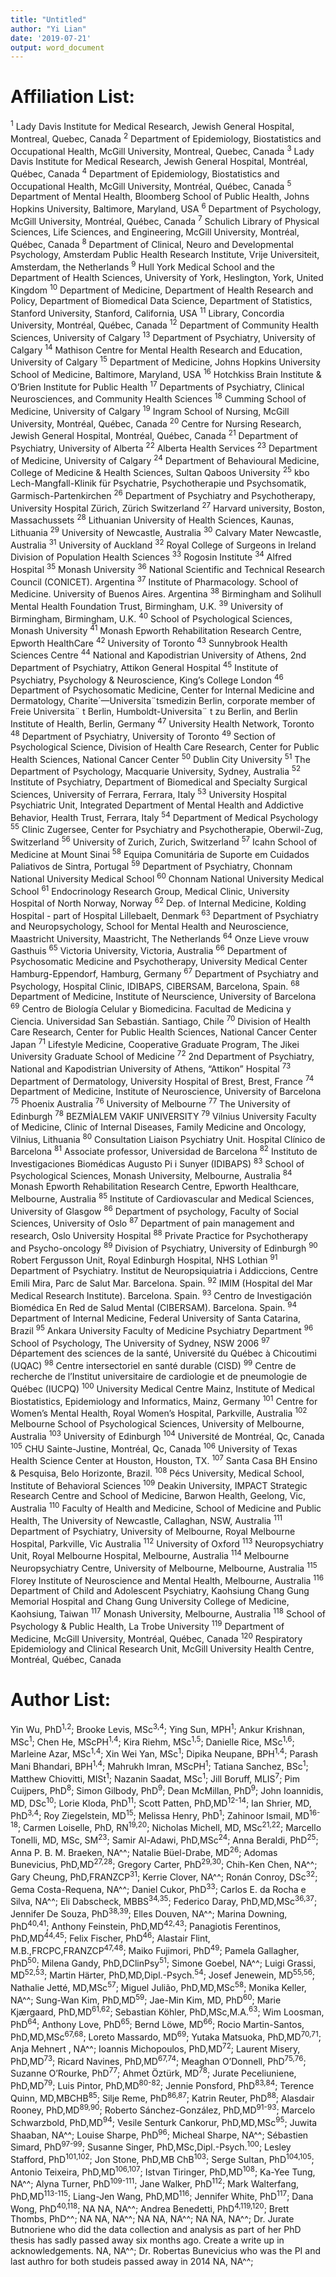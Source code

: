 ```yaml
---
title: "Untitled"
author: "Yi Lian"
date: '2019-07-21'
output: word_document
---
```


# Affiliation List:

^1^ Lady Davis Institute for Medical Research, Jewish General Hospital, Montreal, Quebec, Canada
^2^ Department of Epidemiology, Biostatistics and Occupational Health, McGill University, Montreal, Quebec, Canada
^3^ Lady Davis Institute for Medical Research, Jewish General Hospital, Montréal, Québec, Canada
^4^ Department of Epidemiology, Biostatistics and Occupational Health, McGill University, Montréal, Québec, Canada
^5^ Department of Mental Health, Bloomberg School of Public Health, Johns Hopkins University, Baltimore, Maryland, USA
^6^ Department of Psychology, McGill University, Montréal, Québec, Canada
^7^ Schulich Library of Physical Sciences, Life Sciences, and Engineering, McGill University, Montréal, Québec, Canada 
^8^ Department of Clinical, Neuro and Developmental Psychology, Amsterdam Public Health Research Institute, Vrije Universiteit, Amsterdam, the Netherlands
^9^ Hull York Medical School and the Department of Health Sciences, University of York, Heslington, York, United Kingdom
^10^ Department of Medicine, Department of Health Research and Policy, Department of Biomedical Data Science,  Department of Statistics, Stanford University, Stanford, California, USA
^11^ Library, Concordia University, Montréal, Québec, Canada
^12^ Department of Community Health Sciences, University of Calgary
^13^ Department of Psychiatry, University of Calgary
^14^ Mathison Centre for Mental Health Research and Education, University of Calgary
^15^ Department of Medicine, Johns Hopkins University School of Medicine, Baltimore, Maryland, USA
^16^ Hotchkiss Brain Institute & O'Brien Institute for Public Health
^17^ Departments of Psychiatry, Clinical Neurosciences, and Community Health Sciences
^18^ Cumming School of Medicine, University of Calgary
^19^ Ingram School of Nursing, McGill University, Montréal, Québec, Canada
^20^ Centre for Nursing Research, Jewish General Hospital, Montréal, Québec, Canada
^21^ Department of Psychiatry, University of Alberta
^22^ Alberta Health Services
^23^ Department of Medicine, University of Calgary
^24^ Department of Behavioural Medicine, College of Medicine & Health Sciences, Sultan Qaboos University
^25^ kbo Lech-Mangfall-Klinik für Psychatrie, Psychotherapie und Psychsomatik, Garmisch-Partenkirchen
^26^ Department of Psychiatry and Psychotherapy, University Hospital Zürich, Zürich Switzerland
^27^ Harvard university, Boston, Massachussets
^28^ Lithuanian University of Health Sciences, Kaunas, Lithuania
^29^ University of Newcastle, Australia
^30^ Calvary Mater Newcastle, Australia
^31^ University of Auckland
^32^ Royal College of Surgeons in Ireland Division of Population Health Sciences
^33^ Rogosin Institute
^34^ Alfred Hospital
^35^ Monash University
^36^ National Scientific and Technical Research Council (CONICET). Argentina
^37^ Institute of Pharmacology. School of Medicine. University of Buenos Aires. Argentina
^38^ Birmingham and Solihull Mental Health Foundation Trust, Birmingham, U.K.
^39^ University of Birmingham, Birmingham, U.K.
^40^ School of Psychological Sciences, Monash University
^41^ Monash Epworth Rehabilitation Research Centre, Epworth HealthCare
^42^ University of Toronto
^43^ Sunnybrook Health Sciences Centre
^44^ National and Kapodistrian University of Athens, 2nd Department of Psychiatry, Attikon General Hospital
^45^ Institute of Psychiatry, Psychology & Neuroscience, King's College London
^46^ Department of Psychosomatic Medicine, Center for Internal Medicine and Dermatology, Charite´—Universita¨tsmedizin Berlin, corporate member of Freie Universita¨ t Berlin, Humboldt-Universita¨ t zu Berlin, and Berlin Institute of Health, Berlin, Germany
^47^ University Health Network, Toronto
^48^ Department of Psychiatry, University of Toronto
^49^ Section of Psychological Science, Division of Health Care Research, Center for Public Health Sciences, National Cancer Center
^50^ Dublin City University
^51^ The Department of Psychology, Macquarie University, Sydney, Australia
^52^ Institute of Psychiatry, Department of Biomedical and Specialty Surgical Sciences, University of Ferrara, Ferrara, Italy
^53^ University Hospital  Psychiatric Unit, Integrated Department of Mental Health and Addictive Behavior, Health Trust, Ferrara, Italy 
^54^ Department of Medical Psychology
^55^ Clinic Zugersee, Center for Psychiatry and Psychotherapie, Oberwil-Zug, Switzerland
^56^ University of Zurich, Zurich, Switzerland
^57^ Icahn School of Medicine at Mount Sinai
^58^ Equipa Comunitária de Suporte em Cuidados Paliativos de Sintra, Portugal
^59^ Department of Psychiatry, Chonnam National University Medical School
^60^ Chonnam National University Medical School
^61^ Endocrinology Research Group, Medical Clinic, University Hospital of North Norway, Norway
^62^ Dep. of Internal Medicine, Kolding Hospital - part of Hospital Lillebaelt, Denmark
^63^ Department of Psychiatry and Neuropsychology, School for Mental Health and Neuroscience, Maastricht University, Maastricht, The Netherlands
^64^ Onze Lieve vrouw Gasthuis
^65^ Victoria University, Victoria, Australia
^66^ Department of Psychosomatic Medicine and Psychotherapy, University Medical Center Hamburg-Eppendorf, Hamburg, Germany
^67^ Department of Psychiatry and Psychology, Hospital Clinic, IDIBAPS, CIBERSAM, Barcelona, Spain.
^68^ Department of Medicine, Institute of Neurscience, University of Barcelona
^69^ Centro de Biología Celular y Biomedicina. Facultad de Medicina y Ciencia. Universidad San Sebastián. Santiago, Chile
^70^ Division of Health Care Research, Center for Public Health Sciences, National Cancer Center Japan
^71^ Lifestyle Medicine, Cooperative Graduate Program, The Jikei University Graduate School of Medicine
^72^ 2nd Department of Psychiatry, National and Kapodistrian University of Athens, "Attikon" Hospital
^73^ Department of Dermatology, University Hospital of Brest, Brest, France
^74^ Department of Medicine, Institute of Neuroscience, University of Barcelona
^75^ Phoenix Australia
^76^ University of Melbourne
^77^ The University of Edinburgh
^78^ BEZMİALEM VAKIF UNIVERSITY
^79^ Vilnius University Faculty of Medicine, Clinic of Internal Diseases, Family Medicine and Oncology, Vilnius, Lithuania
^80^ Consultation Liaison Psychiatry Unit. Hospital Clínico de Barcelona
^81^ Associate professor, Universidad de Barcelona
^82^ Instituto de Investigaciones Biomédicas Augusto Pi i Sunyer (IDIBAPS)
^83^ School of Psychological Sciences, Monash University, Melbourne, Australia
^84^ Monash Epworth Rehabilitation Research Centre, Epworth Healthcare, Melbourne, Australia
^85^ Institute of Cardiovascular and Medical Sciences, University of Glasgow
^86^ Department of psychology, Faculty of Social Sciences, University of Oslo
^87^ Department of pain management and research, Oslo University Hospital
^88^ Private Practice for Psychotherapy and Psycho-oncology
^89^ Division of Psychiatry, University of Edinburgh
^90^ Robert Fergusson Unit, Royal Edinburgh Hospital, NHS Lothian
^91^ Department of Psychiatry. Institut de Neuropsiquiatria i Addiccions, Centre Emili Mira, Parc de Salut Mar. Barcelona. Spain.
^92^ IMIM (Hospital del Mar Medical Research Institute). Barcelona. Spain.
^93^ Centro de Investigación Biomédica En Red de Salud Mental (CIBERSAM). Barcelona. Spain.
^94^ Department of Internal Medicine, Federal University of Santa Catarina, Brazil
^95^ Ankara University Faculty of Medicine Psychiatry Department
^96^ School of Psychology, The University of Sydney, NSW 2006
^97^ Département des sciences de la santé, Université du Québec à Chicoutimi (UQAC)
^98^ 	Centre intersectoriel en santé durable (CISD)
^99^ Centre de recherche de l'Institut universitaire de cardiologie et de pneumologie de Québec (IUCPQ)
^100^ University Medical Centre Mainz, Institute of Medical Biostatistics, Epidemiology and Informatics, Mainz, Germany
^101^ Centre for Women's Mental Health, Royal Women's Hospital, Parkville, Australia
^102^ Melbourne School of Psychological Sciences, University of Melbourne, Australia
^103^ University of Edinburgh
^104^ Université de Montréal, Qc, Canada
^105^ CHU Sainte-Justine, Montréal, Qc, Canada
^106^ University of Texas Health Science Center at Houston, Houston, TX. 
^107^ Santa Casa BH Ensino & Pesquisa, Belo Horizonte, Brazil. 
^108^ Pécs University, Medical School, Institute of Behavioral Sciences
^109^ Deakin University, IMPACT Strategic Research Centre and School of Medicine, Barwon Health, Geelong, Vic, Australia
^110^  Faculty of Health and Medicine, School of Medicine and Public Health, The University of Newcastle, Callaghan, NSW, Australia
^111^ Department of Psychiatry, University of Melbourne, Royal Melbourne Hospital, Parkville, Vic Australia
^112^ University of Oxford
^113^ Neuropsychiatry Unit, Royal Melbourne Hospital, Melbourne, Australia
^114^ Melbourne Neuropsychiatry Centre, University of Melbourne, Melbourne, Australia
^115^ Florey Institute of Neuroscience and Mental Health, Melbourne, Australia
^116^ Department of Child and Adolescent Psychiatry, Kaohsiung Chang Gung Memorial Hospital and Chang Gung University College of Medicine, Kaohsiung, Taiwan
^117^ Monash University, Melbourne, Australia
^118^ School of Psychology & Public Health, La Trobe University
^119^ Department of Medicine, McGill University, Montréal, Québec, Canada
^120^ Respiratory Epidemiology and Clinical Research Unit, McGill University Health Centre, Montréal, Québec, Canada

# Author List:

Yin Wu, PhD^1,2^; Brooke Levis, MSc^3,4^; Ying Sun, MPH^1^; Ankur Krishnan, MSc^1^; Chen He, MScPH^1,4^; Kira Riehm, MSc^1,5^; Danielle Rice, MSc^1,6^; Marleine Azar, MSc^1,4^; Xin Wei Yan, MSc^1^; Dipika Neupane, BPH^1,4^; Parash Mani Bhandari, BPH^1,4^; Mahrukh Imran, MScPH^1^; Tatiana Sanchez, BSc^1^; Matthew Chiovitti, MISt^1^; Nazanin Saadat, MSc^1^; Jill Boruff, MLIS^7^; Pim Cuijpers, PhD^8^; Simon Gilbody, PhD^9^; Dean McMillan, PhD^9^; John Ioannidis, MD, DSc^10^; Lorie Kloda, PhD^11^; Scott Patten, PhD,MD^12-14^; Ian Shrier, MD, PhD^3,4^; Roy Ziegelstein, MD^15^; Melissa Henry, PhD^1^; Zahinoor Ismail, MD^16-18^; Carmen Loiselle, PhD, RN^19,20^; Nicholas Michell, MD, MSc^21,22^; Marcello Tonelli, MD, MSc, SM^23^; Samir Al-Adawi, PhD,MSc^24^; Anna Beraldi, PhD^25^; Anna P. B. M. Braeken, NA^^; Natalie Büel-Drabe, MD^26^; Adomas Bunevicius, PhD,MD^27,28^; Gregory Carter, PhD^29,30^; Chih-Ken Chen, NA^^; Gary Cheung, PhD,FRANZCP^31^; Kerrie Clover, NA^^; Ronán Conroy, DSc^32^; Gema Costa-Requena, NA^^; Daniel Cukor, PhD^33^; Carlos E. da Rocha e Silva, NA^^; Eli Dabscheck, MBBS^34,35^; Federico Daray, PhD,MD,MSc^36,37^; Jennifer De Souza, PhD^38,39^; Elles Douven, NA^^; Marina Downing, PhD^40,41^; Anthony Feinstein, PhD,MD^42,43^; Panagiotis Ferentinos, PhD,MD^44,45^; Felix Fischer, PhD^46^; Alastair Flint, M.B.,FRCPC,FRANZCP^47,48^; Maiko Fujimori, PhD^49^; Pamela Gallagher, PhD^50^; Milena Gandy, PhD,DClinPsy^51^; Simone Goebel, NA^^; Luigi Grassi, MD^52,53^; Martin Härter, PhD,MD,Dipl.-Psych.^54^; Josef Jenewein, MD^55,56^; Nathalie Jetté, MD,MSc^57^; Miguel Julião, PhD,MD,MSc^58^; Monika Keller, NA^^; Sung-Wan Kim, PhD,MD^59^; Jae-Min Kim, MD, PhD^60^; Marie Kjærgaard, PhD,MD^61,62^; Sebastian Köhler, PhD,MSc,M.A.^63^; Wim Loosman, PhD^64^; Anthony Love, PhD^65^; Bernd Löwe, MD^66^; Rocio Martin-Santos, PhD,MD,MSc^67,68^; Loreto Massardo, MD^69^; Yutaka Matsuoka, PhD,MD^70,71^; Anja Mehnert  , NA^^; Ioannis Michopoulos, PhD,MD^72^; Laurent Misery, PhD,MD^73^; Ricard Navines, PhD,MD^67,74^; Meaghan O'Donnell, PhD^75,76^; Suzanne O'Rourke, PhD^77^; Ahmet Öztürk, MD^78^; Jurate Peceliuniene, PhD,MD^79^; Luis Pintor, PhD,MD^80-82^; Jennie Ponsford, PhD^83,84^; Terence Quinn, MD,MBCHB^85^; Silje Reme, PhD^86,87^; Katrin Reuter, PhD^88^; Alasdair Rooney, PhD,MD^89,90^; Roberto Sánchez-González, PhD,MD^91-93^; Marcelo Schwarzbold, PhD,MD^94^; Vesile Senturk Cankorur, PhD,MD,MSc^95^; Juwita Shaaban, NA^^; Louise Sharpe, PhD^96^; Micheal Sharpe, NA^^; Sébastien Simard, PhD^97-99^; Susanne Singer, PhD,MSc,Dipl.-Psych.^100^; Lesley Stafford, PhD^101,102^; Jon Stone, PhD,MB ChB^103^; Serge Sultan, PhD^104,105^; Antonio Teixeira, PhD,MD^106,107^; Istvan Tiringer, PhD,MD^108^; Ka-Yee Tung, NA^^; Alyna Turner, PhD^109-111^; Jane Walker, PhD^112^; Mark Walterfang, PhD,MD^113-115^; Liang-Jen Wang, PhD,MD^116^; Jennifer White, PhD^117^; Dana Wong, PhD^40,118^; NA NA, NA^^; Andrea Benedetti, PhD^4,119,120^; Brett Thombs, PhD^^; NA NA, NA^^; NA NA, NA^^; NA NA, NA^^; Dr. Jurate Butnoriene who did the data collection and analysis as part of her PhD thesis has sadly passed away six months ago.  Create a write up in acknowledgements. NA, NA^^; Dr. Robertas Bunevicius who was the PI and last authro for both studeis passed away in 2014 NA, NA^^;